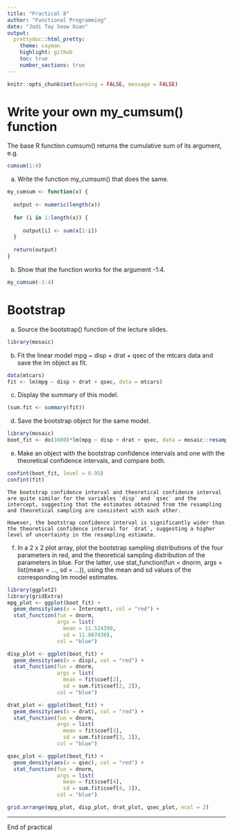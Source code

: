 ```yaml
---
title: "Practical 8"
author: "Functional Programming"
date: "Jodi Tay Seow Xuan"
output:
  prettydoc::html_pretty:
    theme: cayman
    highlight: github
    toc: true
    number_sections: true
---
```


```r
knitr::opts_chunk$set(warning = FALSE, message = FALSE) 
```

# Write your own my_cumsum() function

The base R function cumsum() returns the cumulative sum of its argument, e.g.

```r
cumsum(1:4)
```

  a. Write the function my_cumsum() that does the same.
  
```r
my_cumsum <- function(x) {
  
  output <- numeric(length(x))
  
  for (i in 1:length(x)) {
    
     output[i] <- sum(x[1:i])
  }
  
  return(output)
}
```
  
  b. Show that the function works for the argument -1:4.

```r
my_cumsum(-1:4)
```

# Bootstrap

a. Source the bootstrap() function of the lecture slides.

```r
library(mosaic)
```

  b. Fit the linear model mpg ~ disp + drat + qsec of the mtcars data and save the lm object as fit.

```r
data(mtcars)
fit <- lm(mpg ~ disp + drat + qsec, data = mtcars)
```

  c. Display the summary of this model.

```r
(sum.fit <- summary(fit))
```

  d. Save the bootstrap object for the same model.

```r
library(mosaic)
boot_fit <- do(1000)*lm(mpg ~ disp + drat + qsec, data = mosaic::resample(mtcars))
```

  e. Make an object with the bootstrap confidence intervals and one with the theoretical confidence intervals, and compare both.

```r
confint(boot_fit, level = 0.95)
confint(fit)
```

```asis
The bootstrap confidence interval and theoretical confidence interval are quite similar for the variables `disp` and `qsec` and the intercept, suggesting that the estimates obtained from the resampling and theoretical sampling are consistent with each other.

However, the bootstrap confidence interval is significantly wider than the theoretical confidence interval for `drat`, suggesting a higher level of uncertainty in the resampling estimate.
```

  f. In a 2 x 2 plot array, plot the bootstrap sampling distributions of the four parameters in red, and the theoretical sampling distribution of the parameters in blue. For the latter, use stat_function(fun = dnorm, args = list(mean = ..., sd = ...)), using the mean and sd values of the corresponding lm model estimates.

```r
library(ggplot2)
library(gridExtra)
mpg_plot <- ggplot(boot_fit) + 
  geom_density(aes(x = Intercept), col = "red") +
  stat_function(fun = dnorm,
                args = list(
                  mean = 11.524390,
                  sd = 11.887430),
                col = "blue")

disp_plot <- ggplot(boot_fit) + 
  geom_density(aes(x = disp), col = "red") +
  stat_function(fun = dnorm,
                args = list(
                  mean = fit$coef[2],
                  sd = sum.fit$coef[2, 2]),
                col = "blue")

drat_plot <- ggplot(boot_fit) + 
  geom_density(aes(x = drat), col = "red") +
  stat_function(fun = dnorm,
                args = list(
                  mean = fit$coef[3],
                  sd = sum.fit$coef[3, 2]),
                col = "blue")

qsec_plot <- ggplot(boot_fit) + 
  geom_density(aes(x = qsec), col = "red") +
  stat_function(fun = dnorm,
                args = list(
                  mean = fit$coef[4],
                  sd = sum.fit$coef[4, 2]),
                col = "blue")

grid.arrange(mpg_plot, disp_plot, drat_plot, qsec_plot, ncol = 2)
```

---

End of practical